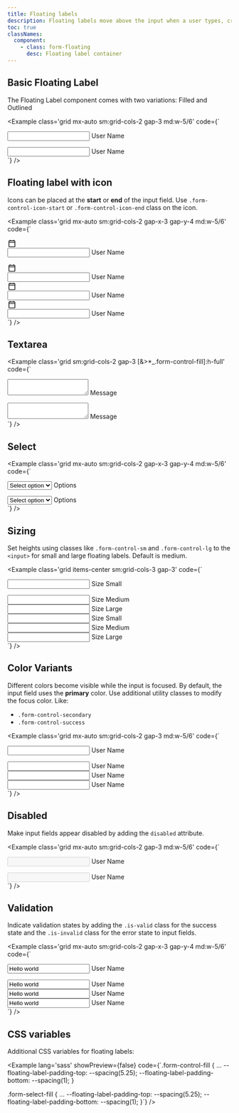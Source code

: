 ```yaml
---
title: Floating labels
description: Floating labels move above the input when a user types, creating a clean and minimal form design.
toc: true
classNames:
  component:
    - class: form-floating
      desc: Floating label container
---
```


## Basic Floating Label

The Floating Label component comes with two variations: Filled and Outlined

<Example class='grid mx-auto sm:grid-cols-2 gap-3 md:w-5/6' code={`<div class="form-floating form-field">
    <input type="text" id="floatingInputOutline" class="form-control" placeholder=" " />
    <label class="form-label" for="floatingInputOutline">User Name</label>
  </div>
  <div class="form-floating form-field">
    <input type="text" id="floatingInput" class="form-control-fill" placeholder=" " />
    <label class="form-label" for="floatingInput">User Name</label>
  </div>`} />

## Floating label with icon

Icons can be placed at the **start** or **end** of the input field. Use `.form-control-icon-start` or `.form-control-icon-end` class on the icon.

<Example class='grid mx-auto sm:grid-cols-2 gap-x-3 gap-y-4 md:w-5/6' code={`<div class="input-group-icon">
    <svg class="form-control-icon-start" xmlns="http://www.w3.org/2000/svg" width="20" height="20" viewBox="0 0 24 24"><path fill="currentColor" d="M5 22q-.825 0-1.412-.587T3 20V6q0-.825.588-1.412T5 4h1V3q0-.425.288-.712T7 2t.713.288T8 3v1h8V3q0-.425.288-.712T17 2t.713.288T18 3v1h1q.825 0 1.413.588T21 6v14q0 .825-.587 1.413T19 22zm0-2h14V10H5zM5 8h14V6H5zm0 0V6z"/></svg>
    <div class="form-floating form-field">
      <input type="text" class="form-control" id="floatingLabelOutlineIcon" />
      <label class="form-label" for="floatingLabelOutlineIcon">User Name</label>
    </div>
  </div>

  <div class="input-group-icon">
    <svg class="form-control-icon-start" xmlns="http://www.w3.org/2000/svg" width="20" height="20" viewBox="0 0 24 24"><path fill="currentColor" d="M5 22q-.825 0-1.412-.587T3 20V6q0-.825.588-1.412T5 4h1V3q0-.425.288-.712T7 2t.713.288T8 3v1h8V3q0-.425.288-.712T17 2t.713.288T18 3v1h1q.825 0 1.413.588T21 6v14q0 .825-.587 1.413T19 22zm0-2h14V10H5zM5 8h14V6H5zm0 0V6z"/></svg>
    <div class="form-floating form-field">
      <input type="text" class="form-control-fill" id="floatingLabelIcon" placeholder=" " />
      <label class="form-label" for="floatingLabelIcon">User Name</label>
    </div>
  </div>

  <div class="input-group-icon">
    <svg class="form-control-icon-end" xmlns="http://www.w3.org/2000/svg" width="20" height="20" viewBox="0 0 24 24"><path fill="currentColor" d="M5 22q-.825 0-1.412-.587T3 20V6q0-.825.588-1.412T5 4h1V3q0-.425.288-.712T7 2t.713.288T8 3v1h8V3q0-.425.288-.712T17 2t.713.288T18 3v1h1q.825 0 1.413.588T21 6v14q0 .825-.587 1.413T19 22zm0-2h14V10H5zM5 8h14V6H5zm0 0V6z"/></svg>
    <div class="form-floating form-field">
      <input type="text" class="form-control" id="floatingLabelOutlineIconEnd" placeholder=" " />
      <label class="form-label" for="floatingLabelOutlineIconEnd">User Name</label>
    </div>
  </div>

  <div class="input-group-icon">
    <svg class="form-control-icon-end" xmlns="http://www.w3.org/2000/svg" width="20" height="20" viewBox="0 0 24 24"><path fill="currentColor" d="M5 22q-.825 0-1.412-.587T3 20V6q0-.825.588-1.412T5 4h1V3q0-.425.288-.712T7 2t.713.288T8 3v1h8V3q0-.425.288-.712T17 2t.713.288T18 3v1h1q.825 0 1.413.588T21 6v14q0 .825-.587 1.413T19 22zm0-2h14V10H5zM5 8h14V6H5zm0 0V6z"/></svg>
    <div class="form-floating form-field">
      <input type="text" class="form-control-fill" id="floatingLabelIconEnd" placeholder=" " />
      <label class="form-label" for="floatingLabelIconEnd">User Name</label>
    </div>
  </div>`} />

## Textarea

<Example class='grid sm:grid-cols-2 gap-3 [&>*_.form-control-fill]:h-full' code={`<div class="form-floating form-field">
    <textarea type="text" class="form-control" id="floatingTextareaOutline" placeholder=" "></textarea>
    <label class="form-label" for="floatingTextareaOutline">Message</label>
  </div>
  <div class="form-floating form-field">
    <textarea type="text" class="form-control-fill" id="floatingTextarea" placeholder=" "></textarea>
    <label class="form-label" for="floatingTextarea">Message</label>
  </div>`} />

## Select

<Example class='grid mx-auto sm:grid-cols-2 gap-x-3 gap-y-4 md:w-5/6' code={`<div class="form-floating form-field">
    <select class="form-select-fill" aria-label="Filled floating label example">
      <option selected>Select option</option>
      <option value="1">One</option>
      <option value="2">Two</option>
      <option value="3">Three</option>
    </select>
    <label class="form-label" for="floatingInput">Options</label>
  </div>
  <div class="form-floating form-field">
    <select class="form-select" aria-label="Outlined floating label example">
      <option selected>Select option</option>
      <option value="1">One</option>
      <option value="2">Two</option>
      <option value="3">Three</option>
    </select>
    <label class="form-label" for="floatingInput">Options</label>
  </div>`} />

## Sizing

Set heights using classes like <code>.form-control-sm</code> and <code>.form-control-lg</code> to the `<input>` for small and large floating labels. Default is medium.

<Example class='grid items-center sm:grid-cols-3 gap-3' code={`<div class="form-floating form-field">
    <input type="text" id="floatingInputOutlineSmall" class="form-control form-control-sm" placeholder=" " />
    <label class="form-label" for="floatingInputOutlineSmall">Size Small</label>
  </div>
  <div class="form-floating form-field">
    <input type="text" id="floatingInputOutlineMedium" class="form-control" placeholder=" " />
    <label class="form-label" for="floatingInputOutlineMedium">Size Medium</label>
  </div>
  <div class="form-floating form-field">
    <input type="text" id="floatingInputOutlineLarge" class="form-control form-control-lg" placeholder=" " />
    <label class="form-label" for="floatingInputOutlineLarge">Size Large</label>
  </div>
  <div class="form-floating form-field">
    <input type="text" id="floatingInputSmall" class="form-control-fill form-control-sm" placeholder=" " />
    <label class="form-label" for="floatingInputSmall">Size Small</label>
  </div>
  <div class="form-floating form-field">
    <input type="text" id="floatingInputMedium" class="form-control-fill" placeholder=" " />
    <label class="form-label" for="floatingInputMedium">Size Medium</label>
  </div>
  <div class="form-floating form-field">
    <input type="text" id="floatingInputLarge" class="form-control-fill form-control-lg" placeholder=" " />
    <label class="form-label" for="floatingInputLarge">Size Large</label>
  </div>`} />

## Color Variants

Different colors become visible while the input is focused. By default, the input field uses the **primary** color. Use additional utility classes to modify the focus color. Like:

- `.form-control-secondary`
- `.form-control-success`

<Example class='grid mx-auto sm:grid-cols-2 gap-3 md:w-5/6' code={`<div class="form-floating form-field">
    <input type="text" id="outlineSecondary" class="form-control form-control-secondary" placeholder=" " />
    <label class="form-label" for="outlineSecondary">User Name</label>
  </div>
  <div class="form-floating form-field">
    <input type="text" id="outlineSuccess" class="form-control form-control-success" placeholder=" " />
    <label class="form-label" for="outlineSuccess">User Name</label>
  </div>
  <div class="form-floating form-field">
    <input type="text" id="floatingInputSecondary" class="form-control-fill form-control-secondary" placeholder=" " />
    <label class="form-label" for="floatingInputSecondary">User Name</label>
  </div>
  <div class="form-floating form-field">
    <input type="text" id="floatingInputSuccess" class="form-control-fill form-control-success" placeholder=" " />
    <label class="form-label" for="floatingInputSuccess">User Name</label>
  </div>`} />

## Disabled

Make input fields appear disabled by adding the `disabled` attribute.

<Example class='grid mx-auto sm:grid-cols-2 gap-3 md:w-5/6' code={`<div class="form-floating form-field">
    <input type="text" id="inputOutlineDisabled" class="form-control" placeholder=" " disabled />
    <label class="form-label" for="inputOutlineDisabled">User Name</label>
  </div>
  <div class="form-floating form-field">
    <input type="text" id="floatingInputDisabled" class="form-control-fill" placeholder=" " disabled />
    <label class="form-label" for="floatingInputDisabled">User Name</label>
  </div>`} />

## Validation

Indicate validation states by adding the `.is-valid` class for the success state and the `.is-invalid` class for the error state to input fields.

<Example class='grid mx-auto sm:grid-cols-2 gap-x-3 gap-y-4 md:w-5/6' code={`<div class="form-floating form-field">
    <input type="text" id="floatingInputOutline" class="form-control is-valid" value="Hello world" placeholder=" "/>
    <label class="form-label" for="floatingInputOutline">User Name</label>
  </div>
  <div class="form-floating form-field">
    <input type="text" id="floatingInput" class="form-control-fill is-valid" value="Hello world" placeholder=" " />
    <label class="form-label" for="floatingInput">User Name</label>
  </div>
  <div class="form-floating form-field">
    <input type="text" id="floatingInputOutline" class="form-control is-invalid" value="Hello world" placeholder=" "/>
    <label class="form-label" for="floatingInputOutline">User Name</label>
  </div>
  <div class="form-floating form-field">
    <input type="text" id="floatingInput" class="form-control-fill is-invalid" value="Hello world" placeholder=" " />
    <label class="form-label" for="floatingInput">User Name</label>
  </div>`} />

## CSS variables

Additional CSS variables for floating labels:

<Example lang='sass' showPreview={false} 
  code={`.form-control-fill {
    ...
    --floating-label-padding-top: --spacing(5.25);
    --floating-label-padding-bottom: --spacing(1);
  }

  .form-select-fill {
    ...
    --floating-label-padding-top: --spacing(5.25);
    --floating-label-padding-bottom: --spacing(1);
  }`} />
